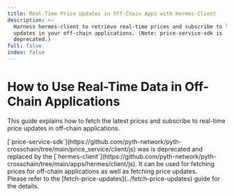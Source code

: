 ```yaml
---
title: Real-Time Price Updates in Off-Chain Apps with Hermes-Client
description: >-
  Harness hermes-client to retrieve real-time prices and subscribe to live
  updates in your off-chain applications. (Note: price-service-sdk is
  deprecated.)
full: false
index: false
---
```


# How to Use Real-Time Data in Off-Chain Applications

This guide explains how to fetch the latest prices and subscribe to real-time price updates in off-chain applications.


<InfoBox variant="info">
  <div>[`price-service-sdk`](https://github.com/pyth-network/pyth-crosschain/tree/main/price_service/client/js) was is deprecated and replaced by the [`hermes-client`](https://github.com/pyth-network/pyth-crosschain/tree/main/apps/hermes/client/js).
  It can be used for fetching prices for off-chain applications as well as fetching price updates.</div>

  <div>Please refer to the [fetch-price-updates](../fetch-price-updates) guide for the details.</div>
</InfoBox>
